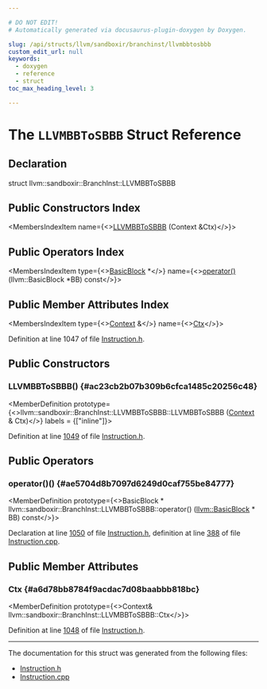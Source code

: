 ```yaml
---

# DO NOT EDIT!
# Automatically generated via docusaurus-plugin-doxygen by Doxygen.

slug: /api/structs/llvm/sandboxir/branchinst/llvmbbtosbbb
custom_edit_url: null
keywords:
  - doxygen
  - reference
  - struct
toc_max_heading_level: 3

---
```





# The `LLVMBBToSBBB` Struct Reference

<DoxygenPage pluginConfig={pluginConfig}>



## Declaration

<CodeBlock>struct llvm::sandboxir::BranchInst::LLVMBBToSBBB</CodeBlock>

## Public Constructors Index

<MembersIndex>

<MembersIndexItem
  name={<><a href="#ac23cb2b07b309b6cfca1485c20256c48">LLVMBBToSBBB</a> (Context &amp;Ctx)</>}>
</MembersIndexItem>

</MembersIndex>

## Public Operators Index

<MembersIndex>

<MembersIndexItem
  type={<><a href="/docs/api/classes/llvm/basicblock">BasicBlock</a> &#42;</>}
  name={<><a href="#ae5704d8b7097d6249d0caf755be84777">operator()</a> (llvm::BasicBlock &#42;BB) const</>}>
</MembersIndexItem>

</MembersIndex>

## Public Member Attributes Index

<MembersIndex>

<MembersIndexItem
  type={<><a href="/docs/api/classes/llvm/sandboxir/context">Context</a> &amp;</>}
  name={<><a href="#a6d78bb8784f9acdac7d08baabbb818bc">Ctx</a></>}>
</MembersIndexItem>

</MembersIndex>


Definition at line 1047 of file <a href="/docs/api/files/include/include/llvm/include/llvm/sandboxir/instruction-h">Instruction.h</a>.

<SectionDefinition>

## Public Constructors

### LLVMBBToSBBB() {#ac23cb2b07b309b6cfca1485c20256c48}

<MemberDefinition
  prototype={<>llvm::sandboxir::BranchInst::LLVMBBToSBBB::LLVMBBToSBBB (<a href="/docs/api/classes/llvm/sandboxir/context">Context</a> &amp; Ctx)</>}
  labels = {["inline"]}>

Definition at line <a href="/docs/api/files/include/include/llvm/include/llvm/sandboxir/instruction-h/#l01049">1049</a> of file <a href="/docs/api/files/include/include/llvm/include/llvm/sandboxir/instruction-h">Instruction.h</a>.
</MemberDefinition>

</SectionDefinition>

<SectionDefinition>

## Public Operators

### operator()() {#ae5704d8b7097d6249d0caf755be84777}

<MemberDefinition
  prototype={<>BasicBlock &#42; llvm::sandboxir::BranchInst::LLVMBBToSBBB::operator() (<a href="/docs/api/classes/llvm/basicblock">llvm::BasicBlock</a> &#42; BB) const</>}>

Declaration at line <a href="/docs/api/files/include/include/llvm/include/llvm/sandboxir/instruction-h/#l01050">1050</a> of file <a href="/docs/api/files/include/include/llvm/include/llvm/sandboxir/instruction-h">Instruction.h</a>, definition at line <a href="/docs/api/files/lib/lib/sandboxir/instruction-cpp/#l00388">388</a> of file <a href="/docs/api/files/lib/lib/sandboxir/instruction-cpp">Instruction.cpp</a>.
</MemberDefinition>

</SectionDefinition>

<SectionDefinition>

## Public Member Attributes

### Ctx {#a6d78bb8784f9acdac7d08baabbb818bc}

<MemberDefinition
  prototype={<>Context&amp; llvm::sandboxir::BranchInst::LLVMBBToSBBB::Ctx</>}>

Definition at line <a href="/docs/api/files/include/include/llvm/include/llvm/sandboxir/instruction-h/#l01048">1048</a> of file <a href="/docs/api/files/include/include/llvm/include/llvm/sandboxir/instruction-h">Instruction.h</a>.
</MemberDefinition>

</SectionDefinition>

<hr/>

The documentation for this struct was generated from the following files:

<ul>
<li><a href="/docs/api/files/include/include/llvm/include/llvm/sandboxir/instruction-h">Instruction.h</a></li>
<li><a href="/docs/api/files/lib/lib/sandboxir/instruction-cpp">Instruction.cpp</a></li>
</ul>

</DoxygenPage>
